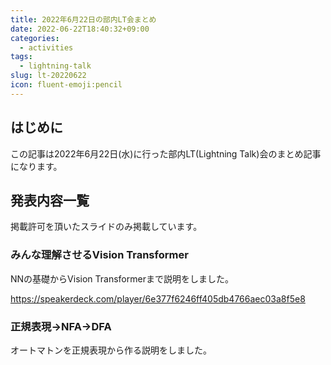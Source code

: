 ```yaml
---
title: 2022年6月22日の部内LT会まとめ
date: 2022-06-22T18:40:32+09:00
categories:
  - activities
tags:
  - lightning-talk
slug: lt-20220622
icon: fluent-emoji:pencil
---
```


## はじめに

この記事は2022年6月22日(水)に行った部内LT(Lightning Talk)会のまとめ記事になります。

## 発表内容一覧

掲載許可を頂いたスライドのみ掲載しています。

### みんな理解させるVision Transformer

NNの基礎からVision Transformerまで説明をしました。

https://speakerdeck.com/player/6e377f6246ff405db4766aec03a8f5e8

### 正規表現→NFA→DFA

オートマトンを正規表現から作る説明をしました。
